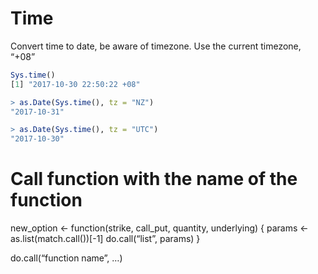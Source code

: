 # Time

Convert time to date, be aware of timezone. Use the current timezone, "+08"
```{r, echo = TRUE}
Sys.time()
[1] "2017-10-30 22:50:22 +08"

> as.Date(Sys.time(), tz = "NZ")
"2017-10-31"

> as.Date(Sys.time(), tz = "UTC")
"2017-10-30"
```

# Call function with the name of the function

new_option <- function(strike, call_put, quantity, underlying)
{
  params <- as.list(match.call())[-1]
  do.call("list", params)
}

do.call("function name", ...)

